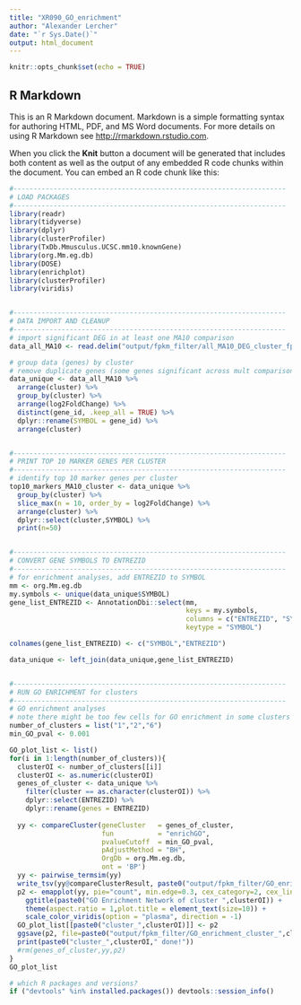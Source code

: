 ```yaml
---
title: "XR090_GO_enrichment"
author: "Alexander Lercher"
date: "`r Sys.Date()`"
output: html_document
---
```


```r
knitr::opts_chunk$set(echo = TRUE)
```

## R Markdown

This is an R Markdown document. Markdown is a simple formatting syntax for authoring HTML, PDF, and MS Word documents. For more details on using R Markdown see <http://rmarkdown.rstudio.com>.

When you click the **Knit** button a document will be generated that includes both content as well as the output of any embedded R code chunks within the document. You can embed an R code chunk like this:

```r
#--------------------------------------------------------------------
# LOAD PACKAGES
#--------------------------------------------------------------------
library(readr)
library(tidyverse)
library(dplyr)
library(clusterProfiler)
library(TxDb.Mmusculus.UCSC.mm10.knownGene)
library(org.Mm.eg.db)
library(DOSE)  
library(enrichplot)
library(clusterProfiler)
library(viridis)


#--------------------------------------------------------------------
# DATA IMPORT AND CLEANUP
#--------------------------------------------------------------------
# import significant DEG in at least one MA10 comparison
data_all_MA10 <- read.delim("output/fpkm_filter/all_MA10_DEG_cluster_fpkm_filter_6clusters.tsv")

# group data (genes) by cluster
# remove duplicate genes (some genes significant across mult comparisons)
data_unique <- data_all_MA10 %>%
  arrange(cluster) %>%
  group_by(cluster) %>%
  arrange(log2FoldChange) %>%
  distinct(gene_id, .keep_all = TRUE) %>%
  dplyr::rename(SYMBOL = gene_id) %>%
  arrange(cluster)


#--------------------------------------------------------------------
# PRINT TOP 10 MARKER GENES PER CLUSTER
#--------------------------------------------------------------------
# identify top 10 marker genes per cluster
top10_markers_MA10_cluster <- data_unique %>%
  group_by(cluster) %>%
  slice_max(n = 10, order_by = log2FoldChange) %>%
  arrange(cluster) %>%
  dplyr::select(cluster,SYMBOL) %>%
  print(n=50)


#--------------------------------------------------------------------
# CONVERT GENE SYMBOLS TO ENTREZID
#--------------------------------------------------------------------
# for enrichment analyses, add ENTREZID to SYMBOL
mm <- org.Mm.eg.db
my.symbols <- unique(data_unique$SYMBOL)
gene_list_ENTREZID <- AnnotationDbi::select(mm, 
                                            keys = my.symbols,
                                            columns = c("ENTREZID", "SYMBOL"),
                                            keytype = "SYMBOL")

colnames(gene_list_ENTREZID) <- c("SYMBOL","ENTREZID")

data_unique <- left_join(data_unique,gene_list_ENTREZID)


#--------------------------------------------------------------------
# RUN GO ENRICHMENT for clusters
#--------------------------------------------------------------------
# GO enrichment analyses
# note there might be too few cells for GO enrichment in some clusters
number_of_clusters = list("1","2","6")
min_GO_pval <- 0.001

GO_plot_list <- list()
for(i in 1:length(number_of_clusters)){
  clusterOI <- number_of_clusters[[i]]
  clusterOI <- as.numeric(clusterOI)
  genes_of_cluster <- data_unique %>%
    filter(cluster == as.character(clusterOI)) %>%
    dplyr::select(ENTREZID) %>%
    dplyr::rename(genes = ENTREZID)
  
  yy <- compareCluster(geneCluster   = genes_of_cluster,
                       fun           = "enrichGO",
                       pvalueCutoff  = min_GO_pval,
                       pAdjustMethod = "BH", 
                       OrgDb = org.Mm.eg.db, 
                       ont = 'BP')
  yy <- pairwise_termsim(yy)
  write_tsv(yy@compareClusterResult, paste0("output/fpkm_filter/GO_enrichment_cluster_",clusterOI,"_fpkm_filter_6clusters.tsv"))
  p2 <- emapplot(yy, pie="count", min.edge=0.3, cex_category=2, cex_line=0.5, cex_label_category=1.5, layout = "nicely", repel = T) +
    ggtitle(paste0("GO Enrichment Network of cluster ",clusterOI)) +
    theme(aspect.ratio = 1,plot.title = element_text(size=10)) + 
    scale_color_viridis(option = "plasma", direction = -1)
  GO_plot_list[[paste0("cluster_",clusterOI)]] <- p2
  ggsave(p2, file=paste0("output/fpkm_filter/GO_enrichment_cluster_",clusterOI,"_fpkm_filter_6clusters.pdf"),dpi = 300, units = c("cm"),width = 30, height = 30)
  print(paste0("cluster_",clusterOI," done!"))
  #rm(genes_of_cluster,yy,p2)
}
GO_plot_list

# which R packages and versions?
if ("devtools" %in% installed.packages()) devtools::session_info()

```

